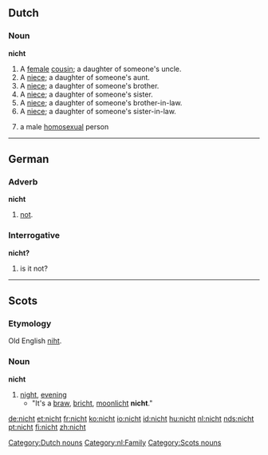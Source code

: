 ==Dutch==

===Noun===
'''nicht'''

# A [[female]] [[cousin]]; a daughter of someone's uncle.
# A [[niece]]; a daughter of someone's aunt.
# A [[niece]]; a daughter of someone's brother.
# A [[niece]]; a daughter of someone's sister.
# A [[niece]]; a daughter of someone's brother-in-law.
# A [[niece]]; a daughter of someone's sister-in-law.
# {{derogatory}} a male [[homosexual]] person

[[Category:Dutch nouns]]
[[Category:nl:Family]]

----

==German==

===Adverb===
'''nicht'''

# [[not]].

===Interrogative===
'''nicht?'''

# is it not?

----

==Scots==

===Etymology===
Old English [[niht]].

===Noun===
'''nicht'''

# [[night]], [[evening]]
#*"It's a [[braw]], [[bricht]], [[moonlicht]] '''nicht'''."

[[Category:Scots nouns]]

[[de:nicht]]
[[et:nicht]]
[[fr:nicht]]
[[ko:nicht]]
[[io:nicht]]
[[id:nicht]]
[[hu:nicht]]
[[nl:nicht]]
[[nds:nicht]]
[[pt:nicht]]
[[fi:nicht]]
[[zh:nicht]]